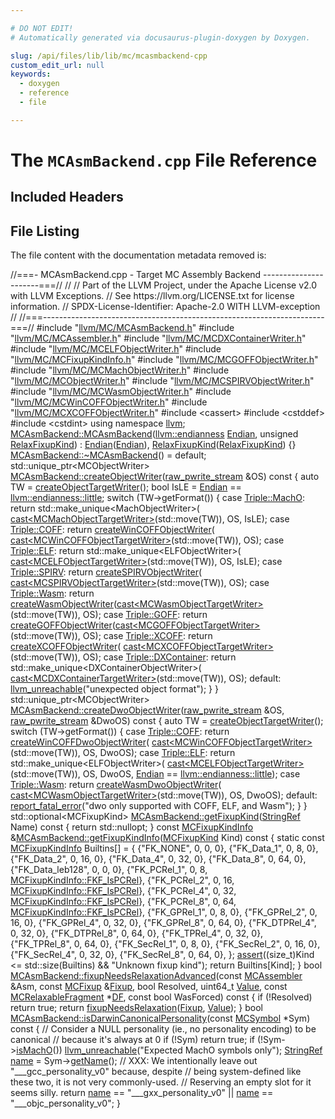 ```yaml
---

# DO NOT EDIT!
# Automatically generated via docusaurus-plugin-doxygen by Doxygen.

slug: /api/files/lib/lib/mc/mcasmbackend-cpp
custom_edit_url: null
keywords:
  - doxygen
  - reference
  - file

---
```





# The `MCAsmBackend.cpp` File Reference

<DoxygenPage pluginConfig={pluginConfig}>



## Included Headers

<IncludesList>
<IncludesListItem
  filePath="llvm/MC/MCAsmBackend.h"
  permalink="/docs/api/files/include/include/llvm/include/llvm/mc/mcasmbackend-h"
  isLocal="true" />
<IncludesListItem
  filePath="llvm/MC/MCAssembler.h"
  permalink="/docs/api/files/include/include/llvm/include/llvm/mc/mcassembler-h"
  isLocal="true" />
<IncludesListItem
  filePath="llvm/MC/MCDXContainerWriter.h"
  permalink="/docs/api/files/include/include/llvm/include/llvm/mc/mcdxcontainerwriter-h"
  isLocal="true" />
<IncludesListItem
  filePath="llvm/MC/MCELFObjectWriter.h"
  permalink="/docs/api/files/include/include/llvm/include/llvm/mc/mcelfobjectwriter-h"
  isLocal="true" />
<IncludesListItem
  filePath="llvm/MC/MCFixupKindInfo.h"
  permalink="/docs/api/files/include/include/llvm/include/llvm/mc/mcfixupkindinfo-h"
  isLocal="true" />
<IncludesListItem
  filePath="llvm/MC/MCGOFFObjectWriter.h"
  permalink="/docs/api/files/include/include/llvm/include/llvm/mc/mcgoffobjectwriter-h"
  isLocal="true" />
<IncludesListItem
  filePath="llvm/MC/MCMachObjectWriter.h"
  permalink="/docs/api/files/include/include/llvm/include/llvm/mc/mcmachobjectwriter-h"
  isLocal="true" />
<IncludesListItem
  filePath="llvm/MC/MCObjectWriter.h"
  permalink="/docs/api/files/include/include/llvm/include/llvm/mc/mcobjectwriter-h"
  isLocal="true" />
<IncludesListItem
  filePath="llvm/MC/MCSPIRVObjectWriter.h"
  permalink="/docs/api/files/include/include/llvm/include/llvm/mc/mcspirvobjectwriter-h"
  isLocal="true" />
<IncludesListItem
  filePath="llvm/MC/MCWasmObjectWriter.h"
  permalink="/docs/api/files/include/include/llvm/include/llvm/mc/mcwasmobjectwriter-h"
  isLocal="true" />
<IncludesListItem
  filePath="llvm/MC/MCWinCOFFObjectWriter.h"
  permalink="/docs/api/files/include/include/llvm/include/llvm/mc/mcwincoffobjectwriter-h"
  isLocal="true" />
<IncludesListItem
  filePath="llvm/MC/MCXCOFFObjectWriter.h"
  permalink="/docs/api/files/include/include/llvm/include/llvm/mc/mcxcoffobjectwriter-h"
  isLocal="true" />
<IncludesListItem
  filePath="cassert"
  permalink=""
  isLocal="false" />
<IncludesListItem
  filePath="cstddef"
  permalink=""
  isLocal="false" />
<IncludesListItem
  filePath="cstdint"
  permalink=""
  isLocal="false" />
</IncludesList>


## File Listing

The file content with the documentation metadata removed is:

<ProgramListing>

<Link id="l00001" /><CodeLine lineNumber="1"><Highlight kind="comment">//===- MCAsmBackend.cpp - Target MC Assembly Backend ----------------------===//</Highlight><Highlight kind="normal"></Highlight></CodeLine>
<Link id="l00002" /><CodeLine lineNumber="2"><Highlight kind="normal"></Highlight><Highlight kind="comment">//</Highlight><Highlight kind="normal"></Highlight></CodeLine>
<Link id="l00003" /><CodeLine lineNumber="3"><Highlight kind="normal"></Highlight><Highlight kind="comment">// Part of the LLVM Project, under the Apache License v2.0 with LLVM Exceptions.</Highlight><Highlight kind="normal"></Highlight></CodeLine>
<Link id="l00004" /><CodeLine lineNumber="4"><Highlight kind="normal"></Highlight><Highlight kind="comment">// See https://llvm.org/LICENSE.txt for license information.</Highlight><Highlight kind="normal"></Highlight></CodeLine>
<Link id="l00005" /><CodeLine lineNumber="5"><Highlight kind="normal"></Highlight><Highlight kind="comment">// SPDX-License-Identifier: Apache-2.0 WITH LLVM-exception</Highlight><Highlight kind="normal"></Highlight></CodeLine>
<Link id="l00006" /><CodeLine lineNumber="6"><Highlight kind="normal"></Highlight><Highlight kind="comment">//</Highlight><Highlight kind="normal"></Highlight></CodeLine>
<Link id="l00007" /><CodeLine lineNumber="7"><Highlight kind="normal"></Highlight><Highlight kind="comment">//===----------------------------------------------------------------------===//</Highlight><Highlight kind="normal"></Highlight></CodeLine>
<Link id="l00008" /><CodeLine lineNumber="8"><Highlight kind="normal"></Highlight></CodeLine>
<Link id="l00009" /><CodeLine lineNumber="9"><Highlight kind="normal"></Highlight><Highlight kind="preprocessor">#include &quot;<a href="/docs/api/files/include/include/llvm/include/llvm/mc/mcasmbackend-h">llvm/MC/MCAsmBackend.h</a>&quot;</Highlight><Highlight kind="normal"></Highlight></CodeLine>
<Link id="l00010" /><CodeLine lineNumber="10"><Highlight kind="normal"></Highlight><Highlight kind="preprocessor">#include &quot;<a href="/docs/api/files/include/include/llvm/include/llvm/mc/mcassembler-h">llvm/MC/MCAssembler.h</a>&quot;</Highlight><Highlight kind="normal"></Highlight></CodeLine>
<Link id="l00011" /><CodeLine lineNumber="11"><Highlight kind="normal"></Highlight><Highlight kind="preprocessor">#include &quot;<a href="/docs/api/files/include/include/llvm/include/llvm/mc/mcdxcontainerwriter-h">llvm/MC/MCDXContainerWriter.h</a>&quot;</Highlight><Highlight kind="normal"></Highlight></CodeLine>
<Link id="l00012" /><CodeLine lineNumber="12"><Highlight kind="normal"></Highlight><Highlight kind="preprocessor">#include &quot;<a href="/docs/api/files/include/include/llvm/include/llvm/mc/mcelfobjectwriter-h">llvm/MC/MCELFObjectWriter.h</a>&quot;</Highlight><Highlight kind="normal"></Highlight></CodeLine>
<Link id="l00013" /><CodeLine lineNumber="13"><Highlight kind="normal"></Highlight><Highlight kind="preprocessor">#include &quot;<a href="/docs/api/files/include/include/llvm/include/llvm/mc/mcfixupkindinfo-h">llvm/MC/MCFixupKindInfo.h</a>&quot;</Highlight><Highlight kind="normal"></Highlight></CodeLine>
<Link id="l00014" /><CodeLine lineNumber="14"><Highlight kind="normal"></Highlight><Highlight kind="preprocessor">#include &quot;<a href="/docs/api/files/include/include/llvm/include/llvm/mc/mcgoffobjectwriter-h">llvm/MC/MCGOFFObjectWriter.h</a>&quot;</Highlight><Highlight kind="normal"></Highlight></CodeLine>
<Link id="l00015" /><CodeLine lineNumber="15"><Highlight kind="normal"></Highlight><Highlight kind="preprocessor">#include &quot;<a href="/docs/api/files/include/include/llvm/include/llvm/mc/mcmachobjectwriter-h">llvm/MC/MCMachObjectWriter.h</a>&quot;</Highlight><Highlight kind="normal"></Highlight></CodeLine>
<Link id="l00016" /><CodeLine lineNumber="16"><Highlight kind="normal"></Highlight><Highlight kind="preprocessor">#include &quot;<a href="/docs/api/files/include/include/llvm/include/llvm/mc/mcobjectwriter-h">llvm/MC/MCObjectWriter.h</a>&quot;</Highlight><Highlight kind="normal"></Highlight></CodeLine>
<Link id="l00017" /><CodeLine lineNumber="17"><Highlight kind="normal"></Highlight><Highlight kind="preprocessor">#include &quot;<a href="/docs/api/files/include/include/llvm/include/llvm/mc/mcspirvobjectwriter-h">llvm/MC/MCSPIRVObjectWriter.h</a>&quot;</Highlight><Highlight kind="normal"></Highlight></CodeLine>
<Link id="l00018" /><CodeLine lineNumber="18"><Highlight kind="normal"></Highlight><Highlight kind="preprocessor">#include &quot;<a href="/docs/api/files/include/include/llvm/include/llvm/mc/mcwasmobjectwriter-h">llvm/MC/MCWasmObjectWriter.h</a>&quot;</Highlight><Highlight kind="normal"></Highlight></CodeLine>
<Link id="l00019" /><CodeLine lineNumber="19"><Highlight kind="normal"></Highlight><Highlight kind="preprocessor">#include &quot;<a href="/docs/api/files/include/include/llvm/include/llvm/mc/mcwincoffobjectwriter-h">llvm/MC/MCWinCOFFObjectWriter.h</a>&quot;</Highlight><Highlight kind="normal"></Highlight></CodeLine>
<Link id="l00020" /><CodeLine lineNumber="20"><Highlight kind="normal"></Highlight><Highlight kind="preprocessor">#include &quot;<a href="/docs/api/files/include/include/llvm/include/llvm/mc/mcxcoffobjectwriter-h">llvm/MC/MCXCOFFObjectWriter.h</a>&quot;</Highlight><Highlight kind="normal"></Highlight></CodeLine>
<Link id="l00021" /><CodeLine lineNumber="21"><Highlight kind="normal"></Highlight><Highlight kind="preprocessor">#include &lt;cassert&gt;</Highlight><Highlight kind="normal"></Highlight></CodeLine>
<Link id="l00022" /><CodeLine lineNumber="22"><Highlight kind="normal"></Highlight><Highlight kind="preprocessor">#include &lt;cstddef&gt;</Highlight><Highlight kind="normal"></Highlight></CodeLine>
<Link id="l00023" /><CodeLine lineNumber="23"><Highlight kind="normal"></Highlight><Highlight kind="preprocessor">#include &lt;cstdint&gt;</Highlight><Highlight kind="normal"></Highlight></CodeLine>
<Link id="l00024" /><CodeLine lineNumber="24"><Highlight kind="normal"></Highlight></CodeLine>
<Link id="l00025" /><CodeLine lineNumber="25"><Highlight kind="normal"></Highlight><Highlight kind="keyword">using namespace </Highlight><Highlight kind="normal"><a href="/docs/api/namespaces/llvm">llvm</a>;</Highlight></CodeLine>
<Link id="l00026" /><CodeLine lineNumber="26"><Highlight kind="normal"></Highlight></CodeLine>
<Link id="l00027" /><CodeLine lineNumber="27" lineLink="/docs/api/classes/llvm/mcasmbackend/#a3dd30d6980185ef34e42333191453867"><Highlight kind="normal"><a href="/docs/api/classes/llvm/mcasmbackend/#a3dd30d6980185ef34e42333191453867">MCAsmBackend::MCAsmBackend</a>(<a href="/docs/api/namespaces/llvm/#ae1e26e57357947b25e392fd18ab000db">llvm::endianness</a> <a href="/docs/api/classes/llvm/mcasmbackend/#a071344506034666f000a89f98ec79768">Endian</a>, </Highlight><Highlight kind="keywordtype">unsigned</Highlight><Highlight kind="normal"> <a href="/docs/api/classes/llvm/mcasmbackend/#acf9b295378da4cb1a821f6041fce4a1a">RelaxFixupKind</a>)</Highlight></CodeLine>
<Link id="l00028" /><CodeLine lineNumber="28"><Highlight kind="normal">    : <a href="/docs/api/classes/llvm/mcasmbackend/#a071344506034666f000a89f98ec79768">Endian</a>(<a href="/docs/api/classes/llvm/mcasmbackend/#a071344506034666f000a89f98ec79768">Endian</a>), <a href="/docs/api/classes/llvm/mcasmbackend/#acf9b295378da4cb1a821f6041fce4a1a">RelaxFixupKind</a>(<a href="/docs/api/classes/llvm/mcasmbackend/#acf9b295378da4cb1a821f6041fce4a1a">RelaxFixupKind</a>) &#123;&#125;</Highlight></CodeLine>
<Link id="l00029" /><CodeLine lineNumber="29"><Highlight kind="normal"></Highlight></CodeLine>
<Link id="l00030" /><CodeLine lineNumber="30"><Highlight kind="normal"><a href="/docs/api/classes/llvm/mcasmbackend/#aef724e9aaff584baff8414228b370ebc">MCAsmBackend::~MCAsmBackend</a>() = </Highlight><Highlight kind="keywordflow">default</Highlight><Highlight kind="normal">;</Highlight></CodeLine>
<Link id="l00031" /><CodeLine lineNumber="31"><Highlight kind="normal"></Highlight></CodeLine>
<Link id="l00032" /><CodeLine lineNumber="32"><Highlight kind="normal">std::unique&#95;ptr&lt;MCObjectWriter&gt;</Highlight></CodeLine>
<Link id="l00033" /><CodeLine lineNumber="33" lineLink="/docs/api/classes/llvm/mcasmbackend/#a02cf2dc89bc571d73da6a7eedc39580d"><Highlight kind="normal"><a href="/docs/api/classes/llvm/mcasmbackend/#a02cf2dc89bc571d73da6a7eedc39580d">MCAsmBackend::createObjectWriter</a>(<a href="/docs/api/classes/llvm/raw-pwrite-stream">raw&#95;pwrite&#95;stream</a> &amp;OS)</Highlight><Highlight kind="keyword"> const </Highlight><Highlight kind="normal">&#123;</Highlight></CodeLine>
<Link id="l00034" /><CodeLine lineNumber="34"><Highlight kind="normal">  </Highlight><Highlight kind="keyword">auto</Highlight><Highlight kind="normal"> TW = <a href="/docs/api/classes/llvm/mcasmbackend/#a9ac90667bedc56d1dcf8b8d84806f3e8">createObjectTargetWriter</a>();</Highlight></CodeLine>
<Link id="l00035" /><CodeLine lineNumber="35"><Highlight kind="normal">  </Highlight><Highlight kind="keywordtype">bool</Highlight><Highlight kind="normal"> IsLE = <a href="/docs/api/classes/llvm/mcasmbackend/#a071344506034666f000a89f98ec79768">Endian</a> == <a href="/docs/api/namespaces/llvm/#ae1e26e57357947b25e392fd18ab000dbaaae6635e044ac56046b2893a529b5114">llvm::endianness::little</a>;</Highlight></CodeLine>
<Link id="l00036" /><CodeLine lineNumber="36"><Highlight kind="normal">  </Highlight><Highlight kind="keywordflow">switch</Highlight><Highlight kind="normal"> (TW-&gt;getFormat()) &#123;</Highlight></CodeLine>
<Link id="l00037" /><CodeLine lineNumber="37"><Highlight kind="normal">  </Highlight><Highlight kind="keywordflow">case</Highlight><Highlight kind="normal"> <a href="/docs/api/classes/llvm/triple/#a83e907e55fa50e093caa96a0aff96201a2ed78f59e2d35011e1d1ed0ad96cf411">Triple::MachO</a>:</Highlight></CodeLine>
<Link id="l00038" /><CodeLine lineNumber="38"><Highlight kind="normal">    </Highlight><Highlight kind="keywordflow">return</Highlight><Highlight kind="normal"> std::make&#95;unique&lt;MachObjectWriter&gt;(</Highlight></CodeLine>
<Link id="l00039" /><CodeLine lineNumber="39"><Highlight kind="normal">        <a href="/docs/api/namespaces/llvm/#ac4fc845f5ed92de63cd4474f128f5fc5">cast&lt;MCMachObjectTargetWriter&gt;</a>(std::move(TW)), OS, IsLE);</Highlight></CodeLine>
<Link id="l00040" /><CodeLine lineNumber="40"><Highlight kind="normal">  </Highlight><Highlight kind="keywordflow">case</Highlight><Highlight kind="normal"> <a href="/docs/api/classes/llvm/triple/#a83e907e55fa50e093caa96a0aff96201aa943abc041caa1cc4c074bbf38b76267">Triple::COFF</a>:</Highlight></CodeLine>
<Link id="l00041" /><CodeLine lineNumber="41"><Highlight kind="normal">    </Highlight><Highlight kind="keywordflow">return</Highlight><Highlight kind="normal"> <a href="/docs/api/namespaces/llvm/#a946ee444f1d9f2a31d157ace5aaabef0">createWinCOFFObjectWriter</a>(</Highlight></CodeLine>
<Link id="l00042" /><CodeLine lineNumber="42"><Highlight kind="normal">        <a href="/docs/api/namespaces/llvm/#ac4fc845f5ed92de63cd4474f128f5fc5">cast&lt;MCWinCOFFObjectTargetWriter&gt;</a>(std::move(TW)), OS);</Highlight></CodeLine>
<Link id="l00043" /><CodeLine lineNumber="43"><Highlight kind="normal">  </Highlight><Highlight kind="keywordflow">case</Highlight><Highlight kind="normal"> <a href="/docs/api/classes/llvm/triple/#a83e907e55fa50e093caa96a0aff96201a456b64e26b8bcdbd8294689615d8a055">Triple::ELF</a>:</Highlight></CodeLine>
<Link id="l00044" /><CodeLine lineNumber="44"><Highlight kind="normal">    </Highlight><Highlight kind="keywordflow">return</Highlight><Highlight kind="normal"> std::make&#95;unique&lt;ELFObjectWriter&gt;(</Highlight></CodeLine>
<Link id="l00045" /><CodeLine lineNumber="45"><Highlight kind="normal">        <a href="/docs/api/namespaces/llvm/#ac4fc845f5ed92de63cd4474f128f5fc5">cast&lt;MCELFObjectTargetWriter&gt;</a>(std::move(TW)), OS, IsLE);</Highlight></CodeLine>
<Link id="l00046" /><CodeLine lineNumber="46"><Highlight kind="normal">  </Highlight><Highlight kind="keywordflow">case</Highlight><Highlight kind="normal"> <a href="/docs/api/classes/llvm/triple/#a83e907e55fa50e093caa96a0aff96201ae057411e10951f5a7dc545e6199c5490">Triple::SPIRV</a>:</Highlight></CodeLine>
<Link id="l00047" /><CodeLine lineNumber="47"><Highlight kind="normal">    </Highlight><Highlight kind="keywordflow">return</Highlight><Highlight kind="normal"> <a href="/docs/api/namespaces/llvm/#aa37522936d246cdec6965c9e1c56c0b6">createSPIRVObjectWriter</a>(</Highlight></CodeLine>
<Link id="l00048" /><CodeLine lineNumber="48"><Highlight kind="normal">        <a href="/docs/api/namespaces/llvm/#ac4fc845f5ed92de63cd4474f128f5fc5">cast&lt;MCSPIRVObjectTargetWriter&gt;</a>(std::move(TW)), OS);</Highlight></CodeLine>
<Link id="l00049" /><CodeLine lineNumber="49"><Highlight kind="normal">  </Highlight><Highlight kind="keywordflow">case</Highlight><Highlight kind="normal"> <a href="/docs/api/classes/llvm/triple/#a83e907e55fa50e093caa96a0aff96201a660d4029da29691e97daf8c8aabb1ffb">Triple::Wasm</a>:</Highlight></CodeLine>
<Link id="l00050" /><CodeLine lineNumber="50"><Highlight kind="normal">    </Highlight><Highlight kind="keywordflow">return</Highlight><Highlight kind="normal"> <a href="/docs/api/namespaces/llvm/#a5e0a65f90a3e33914d2a48dab717cd48">createWasmObjectWriter</a>(<a href="/docs/api/namespaces/llvm/#ac4fc845f5ed92de63cd4474f128f5fc5">cast&lt;MCWasmObjectTargetWriter&gt;</a>(std::move(TW)),</Highlight></CodeLine>
<Link id="l00051" /><CodeLine lineNumber="51"><Highlight kind="normal">                                  OS);</Highlight></CodeLine>
<Link id="l00052" /><CodeLine lineNumber="52"><Highlight kind="normal">  </Highlight><Highlight kind="keywordflow">case</Highlight><Highlight kind="normal"> <a href="/docs/api/classes/llvm/triple/#a83e907e55fa50e093caa96a0aff96201a7d71851eea2209e547ae06c9c03768f5">Triple::GOFF</a>:</Highlight></CodeLine>
<Link id="l00053" /><CodeLine lineNumber="53"><Highlight kind="normal">    </Highlight><Highlight kind="keywordflow">return</Highlight><Highlight kind="normal"> <a href="/docs/api/namespaces/llvm/#a130dd53390dc40f261175e30c45f5b6e">createGOFFObjectWriter</a>(<a href="/docs/api/namespaces/llvm/#ac4fc845f5ed92de63cd4474f128f5fc5">cast&lt;MCGOFFObjectTargetWriter&gt;</a>(std::move(TW)),</Highlight></CodeLine>
<Link id="l00054" /><CodeLine lineNumber="54"><Highlight kind="normal">                                  OS);</Highlight></CodeLine>
<Link id="l00055" /><CodeLine lineNumber="55"><Highlight kind="normal">  </Highlight><Highlight kind="keywordflow">case</Highlight><Highlight kind="normal"> <a href="/docs/api/classes/llvm/triple/#a83e907e55fa50e093caa96a0aff96201a1f7d761ca747e66d2ac0caa0d54b1824">Triple::XCOFF</a>:</Highlight></CodeLine>
<Link id="l00056" /><CodeLine lineNumber="56"><Highlight kind="normal">    </Highlight><Highlight kind="keywordflow">return</Highlight><Highlight kind="normal"> <a href="/docs/api/namespaces/llvm/#ae3a0deabe03b3af63d7976be2b530678">createXCOFFObjectWriter</a>(</Highlight></CodeLine>
<Link id="l00057" /><CodeLine lineNumber="57"><Highlight kind="normal">        <a href="/docs/api/namespaces/llvm/#ac4fc845f5ed92de63cd4474f128f5fc5">cast&lt;MCXCOFFObjectTargetWriter&gt;</a>(std::move(TW)), OS);</Highlight></CodeLine>
<Link id="l00058" /><CodeLine lineNumber="58"><Highlight kind="normal">  </Highlight><Highlight kind="keywordflow">case</Highlight><Highlight kind="normal"> <a href="/docs/api/classes/llvm/triple/#a83e907e55fa50e093caa96a0aff96201a382f97aab858a35311f657a88f998a68">Triple::DXContainer</a>:</Highlight></CodeLine>
<Link id="l00059" /><CodeLine lineNumber="59"><Highlight kind="normal">    </Highlight><Highlight kind="keywordflow">return</Highlight><Highlight kind="normal"> std::make&#95;unique&lt;DXContainerObjectWriter&gt;(</Highlight></CodeLine>
<Link id="l00060" /><CodeLine lineNumber="60"><Highlight kind="normal">        <a href="/docs/api/namespaces/llvm/#ac4fc845f5ed92de63cd4474f128f5fc5">cast&lt;MCDXContainerTargetWriter&gt;</a>(std::move(TW)), OS);</Highlight></CodeLine>
<Link id="l00061" /><CodeLine lineNumber="61"><Highlight kind="normal">  </Highlight><Highlight kind="keywordflow">default</Highlight><Highlight kind="normal">:</Highlight></CodeLine>
<Link id="l00062" /><CodeLine lineNumber="62"><Highlight kind="normal">    <a href="/docs/api/files/include/include/llvm/include/llvm/support/errorhandling-h/#ace243f5c25697a1107cce46626b3dc94">llvm&#95;unreachable</a>(</Highlight><Highlight kind="stringliteral">&quot;unexpected object format&quot;</Highlight><Highlight kind="normal">);</Highlight></CodeLine>
<Link id="l00063" /><CodeLine lineNumber="63"><Highlight kind="normal">  &#125;</Highlight></CodeLine>
<Link id="l00064" /><CodeLine lineNumber="64"><Highlight kind="normal">&#125;</Highlight></CodeLine>
<Link id="l00065" /><CodeLine lineNumber="65"><Highlight kind="normal"></Highlight></CodeLine>
<Link id="l00066" /><CodeLine lineNumber="66"><Highlight kind="normal">std::unique&#95;ptr&lt;MCObjectWriter&gt;</Highlight></CodeLine>
<Link id="l00067" /><CodeLine lineNumber="67" lineLink="/docs/api/classes/llvm/mcasmbackend/#a033bda3eee6984414df94b7064c60fb1"><Highlight kind="normal"><a href="/docs/api/classes/llvm/mcasmbackend/#a033bda3eee6984414df94b7064c60fb1">MCAsmBackend::createDwoObjectWriter</a>(<a href="/docs/api/classes/llvm/raw-pwrite-stream">raw&#95;pwrite&#95;stream</a> &amp;OS,</Highlight></CodeLine>
<Link id="l00068" /><CodeLine lineNumber="68"><Highlight kind="normal">                                    <a href="/docs/api/classes/llvm/raw-pwrite-stream">raw&#95;pwrite&#95;stream</a> &amp;DwoOS)</Highlight><Highlight kind="keyword"> const </Highlight><Highlight kind="normal">&#123;</Highlight></CodeLine>
<Link id="l00069" /><CodeLine lineNumber="69"><Highlight kind="normal">  </Highlight><Highlight kind="keyword">auto</Highlight><Highlight kind="normal"> TW = <a href="/docs/api/classes/llvm/mcasmbackend/#a9ac90667bedc56d1dcf8b8d84806f3e8">createObjectTargetWriter</a>();</Highlight></CodeLine>
<Link id="l00070" /><CodeLine lineNumber="70"><Highlight kind="normal">  </Highlight><Highlight kind="keywordflow">switch</Highlight><Highlight kind="normal"> (TW-&gt;getFormat()) &#123;</Highlight></CodeLine>
<Link id="l00071" /><CodeLine lineNumber="71"><Highlight kind="normal">  </Highlight><Highlight kind="keywordflow">case</Highlight><Highlight kind="normal"> <a href="/docs/api/classes/llvm/triple/#a83e907e55fa50e093caa96a0aff96201aa943abc041caa1cc4c074bbf38b76267">Triple::COFF</a>:</Highlight></CodeLine>
<Link id="l00072" /><CodeLine lineNumber="72"><Highlight kind="normal">    </Highlight><Highlight kind="keywordflow">return</Highlight><Highlight kind="normal"> <a href="/docs/api/namespaces/llvm/#a817a4ae4af61e0fa74ffabf0c0510333">createWinCOFFDwoObjectWriter</a>(</Highlight></CodeLine>
<Link id="l00073" /><CodeLine lineNumber="73"><Highlight kind="normal">        <a href="/docs/api/namespaces/llvm/#ac4fc845f5ed92de63cd4474f128f5fc5">cast&lt;MCWinCOFFObjectTargetWriter&gt;</a>(std::move(TW)), OS, DwoOS);</Highlight></CodeLine>
<Link id="l00074" /><CodeLine lineNumber="74"><Highlight kind="normal">  </Highlight><Highlight kind="keywordflow">case</Highlight><Highlight kind="normal"> <a href="/docs/api/classes/llvm/triple/#a83e907e55fa50e093caa96a0aff96201a456b64e26b8bcdbd8294689615d8a055">Triple::ELF</a>:</Highlight></CodeLine>
<Link id="l00075" /><CodeLine lineNumber="75"><Highlight kind="normal">    </Highlight><Highlight kind="keywordflow">return</Highlight><Highlight kind="normal"> std::make&#95;unique&lt;ELFObjectWriter&gt;(</Highlight></CodeLine>
<Link id="l00076" /><CodeLine lineNumber="76"><Highlight kind="normal">        <a href="/docs/api/namespaces/llvm/#ac4fc845f5ed92de63cd4474f128f5fc5">cast&lt;MCELFObjectTargetWriter&gt;</a>(std::move(TW)), OS, DwoOS,</Highlight></CodeLine>
<Link id="l00077" /><CodeLine lineNumber="77"><Highlight kind="normal">        <a href="/docs/api/classes/llvm/mcasmbackend/#a071344506034666f000a89f98ec79768">Endian</a> == <a href="/docs/api/namespaces/llvm/#ae1e26e57357947b25e392fd18ab000dbaaae6635e044ac56046b2893a529b5114">llvm::endianness::little</a>);</Highlight></CodeLine>
<Link id="l00078" /><CodeLine lineNumber="78"><Highlight kind="normal">  </Highlight><Highlight kind="keywordflow">case</Highlight><Highlight kind="normal"> <a href="/docs/api/classes/llvm/triple/#a83e907e55fa50e093caa96a0aff96201a660d4029da29691e97daf8c8aabb1ffb">Triple::Wasm</a>:</Highlight></CodeLine>
<Link id="l00079" /><CodeLine lineNumber="79"><Highlight kind="normal">    </Highlight><Highlight kind="keywordflow">return</Highlight><Highlight kind="normal"> <a href="/docs/api/namespaces/llvm/#afb2e2e7c9337b7a98c6db6cb1b0f22b0">createWasmDwoObjectWriter</a>(</Highlight></CodeLine>
<Link id="l00080" /><CodeLine lineNumber="80"><Highlight kind="normal">        <a href="/docs/api/namespaces/llvm/#ac4fc845f5ed92de63cd4474f128f5fc5">cast&lt;MCWasmObjectTargetWriter&gt;</a>(std::move(TW)), OS, DwoOS);</Highlight></CodeLine>
<Link id="l00081" /><CodeLine lineNumber="81"><Highlight kind="normal">  </Highlight><Highlight kind="keywordflow">default</Highlight><Highlight kind="normal">:</Highlight></CodeLine>
<Link id="l00082" /><CodeLine lineNumber="82"><Highlight kind="normal">    <a href="/docs/api/namespaces/llvm/#a7f2a3d4dcfee70225988aec53ff1e173">report&#95;fatal&#95;error</a>(</Highlight><Highlight kind="stringliteral">&quot;dwo only supported with COFF, ELF, and Wasm&quot;</Highlight><Highlight kind="normal">);</Highlight></CodeLine>
<Link id="l00083" /><CodeLine lineNumber="83"><Highlight kind="normal">  &#125;</Highlight></CodeLine>
<Link id="l00084" /><CodeLine lineNumber="84"><Highlight kind="normal">&#125;</Highlight></CodeLine>
<Link id="l00085" /><CodeLine lineNumber="85"><Highlight kind="normal"></Highlight></CodeLine>
<Link id="l00086" /><CodeLine lineNumber="86" lineLink="/docs/api/classes/llvm/mcasmbackend/#ad60ec34cc0289efdb2530fc622949f83"><Highlight kind="normal">std::optional&lt;MCFixupKind&gt; <a href="/docs/api/classes/llvm/mcasmbackend/#ad60ec34cc0289efdb2530fc622949f83">MCAsmBackend::getFixupKind</a>(<a href="/docs/api/classes/llvm/stringref">StringRef</a> Name)</Highlight><Highlight kind="keyword"> const </Highlight><Highlight kind="normal">&#123;</Highlight></CodeLine>
<Link id="l00087" /><CodeLine lineNumber="87"><Highlight kind="normal">  </Highlight><Highlight kind="keywordflow">return</Highlight><Highlight kind="normal"> std::nullopt;</Highlight></CodeLine>
<Link id="l00088" /><CodeLine lineNumber="88"><Highlight kind="normal">&#125;</Highlight></CodeLine>
<Link id="l00089" /><CodeLine lineNumber="89"><Highlight kind="normal"></Highlight></CodeLine>
<Link id="l00090" /><CodeLine lineNumber="90" lineLink="/docs/api/classes/llvm/mcasmbackend/#ad4777f004ef52f665e6ec6defc1cb32a"><Highlight kind="normal"></Highlight><Highlight kind="keyword">const</Highlight><Highlight kind="normal"> <a href="/docs/api/structs/llvm/mcfixupkindinfo">MCFixupKindInfo</a> &amp;<a href="/docs/api/classes/llvm/mcasmbackend/#ad4777f004ef52f665e6ec6defc1cb32a">MCAsmBackend::getFixupKindInfo</a>(<a href="/docs/api/namespaces/llvm/#a84cef097f15848752272d38769011f58">MCFixupKind</a> Kind)</Highlight><Highlight kind="keyword"> const </Highlight><Highlight kind="normal">&#123;</Highlight></CodeLine>
<Link id="l00091" /><CodeLine lineNumber="91"><Highlight kind="normal">  </Highlight><Highlight kind="keyword">static</Highlight><Highlight kind="normal"> </Highlight><Highlight kind="keyword">const</Highlight><Highlight kind="normal"> <a href="/docs/api/structs/llvm/mcfixupkindinfo">MCFixupKindInfo</a> Builtins&#91;&#93; = &#123;</Highlight></CodeLine>
<Link id="l00092" /><CodeLine lineNumber="92"><Highlight kind="normal">      &#123;</Highlight><Highlight kind="stringliteral">&quot;FK&#95;NONE&quot;</Highlight><Highlight kind="normal">, 0, 0, 0&#125;,</Highlight></CodeLine>
<Link id="l00093" /><CodeLine lineNumber="93"><Highlight kind="normal">      &#123;</Highlight><Highlight kind="stringliteral">&quot;FK&#95;Data&#95;1&quot;</Highlight><Highlight kind="normal">, 0, 8, 0&#125;,</Highlight></CodeLine>
<Link id="l00094" /><CodeLine lineNumber="94"><Highlight kind="normal">      &#123;</Highlight><Highlight kind="stringliteral">&quot;FK&#95;Data&#95;2&quot;</Highlight><Highlight kind="normal">, 0, 16, 0&#125;,</Highlight></CodeLine>
<Link id="l00095" /><CodeLine lineNumber="95"><Highlight kind="normal">      &#123;</Highlight><Highlight kind="stringliteral">&quot;FK&#95;Data&#95;4&quot;</Highlight><Highlight kind="normal">, 0, 32, 0&#125;,</Highlight></CodeLine>
<Link id="l00096" /><CodeLine lineNumber="96"><Highlight kind="normal">      &#123;</Highlight><Highlight kind="stringliteral">&quot;FK&#95;Data&#95;8&quot;</Highlight><Highlight kind="normal">, 0, 64, 0&#125;,</Highlight></CodeLine>
<Link id="l00097" /><CodeLine lineNumber="97"><Highlight kind="normal">      &#123;</Highlight><Highlight kind="stringliteral">&quot;FK&#95;Data&#95;leb128&quot;</Highlight><Highlight kind="normal">, 0, 0, 0&#125;,</Highlight></CodeLine>
<Link id="l00098" /><CodeLine lineNumber="98"><Highlight kind="normal">      &#123;</Highlight><Highlight kind="stringliteral">&quot;FK&#95;PCRel&#95;1&quot;</Highlight><Highlight kind="normal">, 0, 8, <a href="/docs/api/structs/llvm/mcfixupkindinfo/#a8f6613f5c0a6dc7dfebce3761963659da9bd8af688090f2f81c405bd995079007">MCFixupKindInfo::FKF&#95;IsPCRel</a>&#125;,</Highlight></CodeLine>
<Link id="l00099" /><CodeLine lineNumber="99"><Highlight kind="normal">      &#123;</Highlight><Highlight kind="stringliteral">&quot;FK&#95;PCRel&#95;2&quot;</Highlight><Highlight kind="normal">, 0, 16, <a href="/docs/api/structs/llvm/mcfixupkindinfo/#a8f6613f5c0a6dc7dfebce3761963659da9bd8af688090f2f81c405bd995079007">MCFixupKindInfo::FKF&#95;IsPCRel</a>&#125;,</Highlight></CodeLine>
<Link id="l00100" /><CodeLine lineNumber="100"><Highlight kind="normal">      &#123;</Highlight><Highlight kind="stringliteral">&quot;FK&#95;PCRel&#95;4&quot;</Highlight><Highlight kind="normal">, 0, 32, <a href="/docs/api/structs/llvm/mcfixupkindinfo/#a8f6613f5c0a6dc7dfebce3761963659da9bd8af688090f2f81c405bd995079007">MCFixupKindInfo::FKF&#95;IsPCRel</a>&#125;,</Highlight></CodeLine>
<Link id="l00101" /><CodeLine lineNumber="101"><Highlight kind="normal">      &#123;</Highlight><Highlight kind="stringliteral">&quot;FK&#95;PCRel&#95;8&quot;</Highlight><Highlight kind="normal">, 0, 64, <a href="/docs/api/structs/llvm/mcfixupkindinfo/#a8f6613f5c0a6dc7dfebce3761963659da9bd8af688090f2f81c405bd995079007">MCFixupKindInfo::FKF&#95;IsPCRel</a>&#125;,</Highlight></CodeLine>
<Link id="l00102" /><CodeLine lineNumber="102"><Highlight kind="normal">      &#123;</Highlight><Highlight kind="stringliteral">&quot;FK&#95;GPRel&#95;1&quot;</Highlight><Highlight kind="normal">, 0, 8, 0&#125;,</Highlight></CodeLine>
<Link id="l00103" /><CodeLine lineNumber="103"><Highlight kind="normal">      &#123;</Highlight><Highlight kind="stringliteral">&quot;FK&#95;GPRel&#95;2&quot;</Highlight><Highlight kind="normal">, 0, 16, 0&#125;,</Highlight></CodeLine>
<Link id="l00104" /><CodeLine lineNumber="104"><Highlight kind="normal">      &#123;</Highlight><Highlight kind="stringliteral">&quot;FK&#95;GPRel&#95;4&quot;</Highlight><Highlight kind="normal">, 0, 32, 0&#125;,</Highlight></CodeLine>
<Link id="l00105" /><CodeLine lineNumber="105"><Highlight kind="normal">      &#123;</Highlight><Highlight kind="stringliteral">&quot;FK&#95;GPRel&#95;8&quot;</Highlight><Highlight kind="normal">, 0, 64, 0&#125;,</Highlight></CodeLine>
<Link id="l00106" /><CodeLine lineNumber="106"><Highlight kind="normal">      &#123;</Highlight><Highlight kind="stringliteral">&quot;FK&#95;DTPRel&#95;4&quot;</Highlight><Highlight kind="normal">, 0, 32, 0&#125;,</Highlight></CodeLine>
<Link id="l00107" /><CodeLine lineNumber="107"><Highlight kind="normal">      &#123;</Highlight><Highlight kind="stringliteral">&quot;FK&#95;DTPRel&#95;8&quot;</Highlight><Highlight kind="normal">, 0, 64, 0&#125;,</Highlight></CodeLine>
<Link id="l00108" /><CodeLine lineNumber="108"><Highlight kind="normal">      &#123;</Highlight><Highlight kind="stringliteral">&quot;FK&#95;TPRel&#95;4&quot;</Highlight><Highlight kind="normal">, 0, 32, 0&#125;,</Highlight></CodeLine>
<Link id="l00109" /><CodeLine lineNumber="109"><Highlight kind="normal">      &#123;</Highlight><Highlight kind="stringliteral">&quot;FK&#95;TPRel&#95;8&quot;</Highlight><Highlight kind="normal">, 0, 64, 0&#125;,</Highlight></CodeLine>
<Link id="l00110" /><CodeLine lineNumber="110"><Highlight kind="normal">      &#123;</Highlight><Highlight kind="stringliteral">&quot;FK&#95;SecRel&#95;1&quot;</Highlight><Highlight kind="normal">, 0, 8, 0&#125;,</Highlight></CodeLine>
<Link id="l00111" /><CodeLine lineNumber="111"><Highlight kind="normal">      &#123;</Highlight><Highlight kind="stringliteral">&quot;FK&#95;SecRel&#95;2&quot;</Highlight><Highlight kind="normal">, 0, 16, 0&#125;,</Highlight></CodeLine>
<Link id="l00112" /><CodeLine lineNumber="112"><Highlight kind="normal">      &#123;</Highlight><Highlight kind="stringliteral">&quot;FK&#95;SecRel&#95;4&quot;</Highlight><Highlight kind="normal">, 0, 32, 0&#125;,</Highlight></CodeLine>
<Link id="l00113" /><CodeLine lineNumber="113"><Highlight kind="normal">      &#123;</Highlight><Highlight kind="stringliteral">&quot;FK&#95;SecRel&#95;8&quot;</Highlight><Highlight kind="normal">, 0, 64, 0&#125;,</Highlight></CodeLine>
<Link id="l00114" /><CodeLine lineNumber="114"><Highlight kind="normal">  &#125;;</Highlight></CodeLine>
<Link id="l00115" /><CodeLine lineNumber="115"><Highlight kind="normal"></Highlight></CodeLine>
<Link id="l00116" /><CodeLine lineNumber="116"><Highlight kind="normal">  <a href="/docs/api/files/lib/lib/target/lib/target/amdgpu/silowercontrolflow-cpp/#a4868c5d81c5ccc98c47aeab6244346a0">assert</a>((</Highlight><Highlight kind="keywordtype">size&#95;t</Highlight><Highlight kind="normal">)Kind &lt;= std::size(Builtins) &amp;&amp; </Highlight><Highlight kind="stringliteral">&quot;Unknown fixup kind&quot;</Highlight><Highlight kind="normal">);</Highlight></CodeLine>
<Link id="l00117" /><CodeLine lineNumber="117"><Highlight kind="normal">  </Highlight><Highlight kind="keywordflow">return</Highlight><Highlight kind="normal"> Builtins&#91;Kind&#93;;</Highlight></CodeLine>
<Link id="l00118" /><CodeLine lineNumber="118"><Highlight kind="normal">&#125;</Highlight></CodeLine>
<Link id="l00119" /><CodeLine lineNumber="119"><Highlight kind="normal"></Highlight></CodeLine>
<Link id="l00120" /><CodeLine lineNumber="120" lineLink="/docs/api/classes/llvm/mcasmbackend/#a7512181881a347126c56fe3456e74f8f"><Highlight kind="normal"></Highlight><Highlight kind="keywordtype">bool</Highlight><Highlight kind="normal"> <a href="/docs/api/classes/llvm/mcasmbackend/#a7512181881a347126c56fe3456e74f8f">MCAsmBackend::fixupNeedsRelaxationAdvanced</a>(</Highlight><Highlight kind="keyword">const</Highlight><Highlight kind="normal"> <a href="/docs/api/classes/llvm/mcassembler">MCAssembler</a> &amp;Asm,</Highlight></CodeLine>
<Link id="l00121" /><CodeLine lineNumber="121"><Highlight kind="normal">                                                </Highlight><Highlight kind="keyword">const</Highlight><Highlight kind="normal"> <a href="/docs/api/classes/llvm/mcfixup">MCFixup</a> &amp;<a href="/docs/api/files/lib/lib/target/lib/target/powerpc/ppctlsdynamiccall-cpp/#a4a235aedca5bbfc39934045b6cbf9c70">Fixup</a>,</Highlight></CodeLine>
<Link id="l00122" /><CodeLine lineNumber="122"><Highlight kind="normal">                                                </Highlight><Highlight kind="keywordtype">bool</Highlight><Highlight kind="normal"> Resolved, uint64&#95;t <a href="/docs/api/classes/llvm/value">Value</a>,</Highlight></CodeLine>
<Link id="l00123" /><CodeLine lineNumber="123"><Highlight kind="normal">                                                </Highlight><Highlight kind="keyword">const</Highlight><Highlight kind="normal"> <a href="/docs/api/classes/llvm/mcrelaxablefragment">MCRelaxableFragment</a> &#42;<a href="/docs/api/files/lib/lib/transforms/lib/transforms/utils/debugify-cpp/#a9e8fa29f7cb6a03aa586afae7591f6cc">DF</a>,</Highlight></CodeLine>
<Link id="l00124" /><CodeLine lineNumber="124"><Highlight kind="normal">                                                </Highlight><Highlight kind="keyword">const</Highlight><Highlight kind="normal"> </Highlight><Highlight kind="keywordtype">bool</Highlight><Highlight kind="normal"> WasForced)</Highlight><Highlight kind="keyword"> const </Highlight><Highlight kind="normal">&#123;</Highlight></CodeLine>
<Link id="l00125" /><CodeLine lineNumber="125"><Highlight kind="normal">  </Highlight><Highlight kind="keywordflow">if</Highlight><Highlight kind="normal"> (!Resolved)</Highlight></CodeLine>
<Link id="l00126" /><CodeLine lineNumber="126"><Highlight kind="normal">    </Highlight><Highlight kind="keywordflow">return</Highlight><Highlight kind="normal"> </Highlight><Highlight kind="keyword">true</Highlight><Highlight kind="normal">;</Highlight></CodeLine>
<Link id="l00127" /><CodeLine lineNumber="127"><Highlight kind="normal">  </Highlight><Highlight kind="keywordflow">return</Highlight><Highlight kind="normal"> <a href="/docs/api/classes/llvm/mcasmbackend/#a7edeefd618df3232669834a7db552ac3">fixupNeedsRelaxation</a>(<a href="/docs/api/files/lib/lib/target/lib/target/powerpc/ppctlsdynamiccall-cpp/#a4a235aedca5bbfc39934045b6cbf9c70">Fixup</a>, <a href="/docs/api/classes/llvm/value">Value</a>);</Highlight></CodeLine>
<Link id="l00128" /><CodeLine lineNumber="128"><Highlight kind="normal">&#125;</Highlight></CodeLine>
<Link id="l00129" /><CodeLine lineNumber="129"><Highlight kind="normal"></Highlight></CodeLine>
<Link id="l00130" /><CodeLine lineNumber="130" lineLink="/docs/api/classes/llvm/mcasmbackend/#a919e61fbc03b7b8a1660337897db7094"><Highlight kind="normal"></Highlight><Highlight kind="keywordtype">bool</Highlight><Highlight kind="normal"> <a href="/docs/api/classes/llvm/mcasmbackend/#a919e61fbc03b7b8a1660337897db7094">MCAsmBackend::isDarwinCanonicalPersonality</a>(</Highlight><Highlight kind="keyword">const</Highlight><Highlight kind="normal"> <a href="/docs/api/classes/llvm/mcsymbol">MCSymbol</a> &#42;Sym)</Highlight><Highlight kind="keyword"> const </Highlight><Highlight kind="normal">&#123;</Highlight></CodeLine>
<Link id="l00131" /><CodeLine lineNumber="131"><Highlight kind="normal">  </Highlight><Highlight kind="comment">// Consider a NULL personality (ie., no personality encoding) to be canonical</Highlight><Highlight kind="normal"></Highlight></CodeLine>
<Link id="l00132" /><CodeLine lineNumber="132"><Highlight kind="normal">  </Highlight><Highlight kind="comment">// because it&#39;s always at 0</Highlight><Highlight kind="normal"></Highlight></CodeLine>
<Link id="l00133" /><CodeLine lineNumber="133"><Highlight kind="normal">  </Highlight><Highlight kind="keywordflow">if</Highlight><Highlight kind="normal"> (!Sym)</Highlight></CodeLine>
<Link id="l00134" /><CodeLine lineNumber="134"><Highlight kind="normal">    </Highlight><Highlight kind="keywordflow">return</Highlight><Highlight kind="normal"> </Highlight><Highlight kind="keyword">true</Highlight><Highlight kind="normal">;</Highlight></CodeLine>
<Link id="l00135" /><CodeLine lineNumber="135"><Highlight kind="normal"></Highlight></CodeLine>
<Link id="l00136" /><CodeLine lineNumber="136"><Highlight kind="normal">  </Highlight><Highlight kind="keywordflow">if</Highlight><Highlight kind="normal"> (!Sym-&gt;<a href="/docs/api/classes/llvm/mcsymbol/#a1874095bacbd303d9200e3c6f3fc0f5f">isMachO</a>())</Highlight></CodeLine>
<Link id="l00137" /><CodeLine lineNumber="137"><Highlight kind="normal">    <a href="/docs/api/files/include/include/llvm/include/llvm/support/errorhandling-h/#ace243f5c25697a1107cce46626b3dc94">llvm&#95;unreachable</a>(</Highlight><Highlight kind="stringliteral">&quot;Expected MachO symbols only&quot;</Highlight><Highlight kind="normal">);</Highlight></CodeLine>
<Link id="l00138" /><CodeLine lineNumber="138"><Highlight kind="normal"></Highlight></CodeLine>
<Link id="l00139" /><CodeLine lineNumber="139"><Highlight kind="normal">  <a href="/docs/api/classes/llvm/stringref">StringRef</a> <a href="/docs/api/files/lib/lib/target/lib/target/aarch64/smeabipass-cpp/#a8f8f80d37794cde9472343e4487ba3eb">name</a> = Sym-&gt;<a href="/docs/api/classes/llvm/mcsymbol/#a57c7b2b9784361914262eeb0a6f0b18d">getName</a>();</Highlight></CodeLine>
<Link id="l00140" /><CodeLine lineNumber="140"><Highlight kind="normal">  </Highlight><Highlight kind="comment">// XXX: We intentionally leave out &quot;&#95;&#95;&#95;gcc&#95;personality&#95;v0&quot; because, despite</Highlight><Highlight kind="normal"></Highlight></CodeLine>
<Link id="l00141" /><CodeLine lineNumber="141"><Highlight kind="normal">  </Highlight><Highlight kind="comment">// being system-defined like these two, it is not very commonly-used.</Highlight><Highlight kind="normal"></Highlight></CodeLine>
<Link id="l00142" /><CodeLine lineNumber="142"><Highlight kind="normal">  </Highlight><Highlight kind="comment">// Reserving an empty slot for it seems silly.</Highlight><Highlight kind="normal"></Highlight></CodeLine>
<Link id="l00143" /><CodeLine lineNumber="143"><Highlight kind="normal">  </Highlight><Highlight kind="keywordflow">return</Highlight><Highlight kind="normal"> <a href="/docs/api/files/lib/lib/target/lib/target/aarch64/smeabipass-cpp/#a8f8f80d37794cde9472343e4487ba3eb">name</a> == </Highlight><Highlight kind="stringliteral">&quot;&#95;&#95;&#95;gxx&#95;personality&#95;v0&quot;</Highlight><Highlight kind="normal"> || <a href="/docs/api/files/lib/lib/target/lib/target/aarch64/smeabipass-cpp/#a8f8f80d37794cde9472343e4487ba3eb">name</a> == </Highlight><Highlight kind="stringliteral">&quot;&#95;&#95;&#95;objc&#95;personality&#95;v0&quot;</Highlight><Highlight kind="normal">;</Highlight></CodeLine>
<Link id="l00144" /><CodeLine lineNumber="144"><Highlight kind="normal">&#125;</Highlight></CodeLine>

</ProgramListing>

</DoxygenPage>

